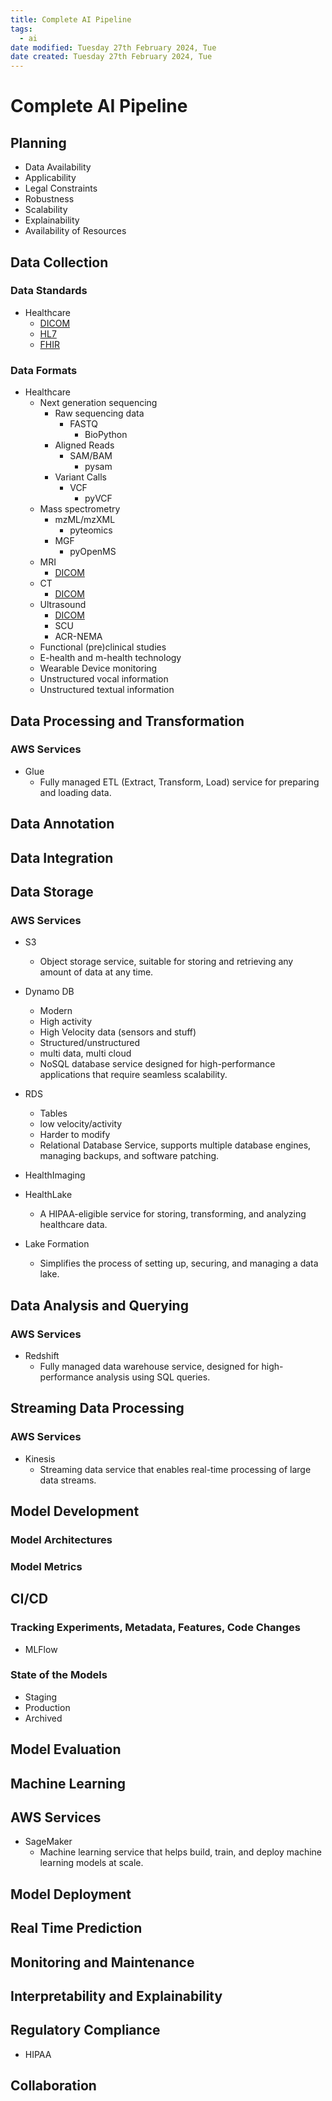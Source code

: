 ```yaml
---
title: Complete AI Pipeline
tags:
  - ai
date modified: Tuesday 27th February 2024, Tue
date created: Tuesday 27th February 2024, Tue
---
```


# Complete AI Pipeline


## Planning

- Data Availability
- Applicability
- Legal Constraints
- Robustness
- Scalability
- Explainability
- Availability of Resources

## Data Collection

### Data Standards

- Healthcare
	- [DICOM](DICOM.qmd)
	- [HL7](HL7.qmd)
	- [FHIR](FHIR.qmd)

### Data Formats

- Healthcare    
	- Next generation sequencing
		- Raw sequencing data
			- FASTQ
				- BioPython
		- Aligned Reads
			- SAM/BAM
				- pysam
		- Variant Calls
			- VCF
				- pyVCF
	- Mass spectrometry
		- mzML/mzXML
			- pyteomics
		- MGF
			- pyOpenMS
	- MRI
		- [DICOM](DICOM.qmd)
	- CT
		- [DICOM](DICOM.qmd)
	- Ultrasound
		- [DICOM](DICOM.qmd)
		- SCU
		- ACR-NEMA
	- Functional (pre)clinical studies
	- E-health and m-health technology
	- Wearable Device monitoring
	- Unstructured vocal information
	- Unstructured textual information

## Data Processing and Transformation

### AWS Services

- Glue
	- Fully managed ETL (Extract, Transform, Load) service for preparing and loading data.

## Data Annotation

## Data Integration

## Data Storage

### AWS Services

- S3
	- Object storage service, suitable for storing and retrieving any amount of data at any time.
    
- Dynamo DB
	- Modern
	- High activity
	- High Velocity data (sensors and stuff)
	- Structured/unstructured
	- multi data, multi cloud
	- NoSQL database service designed for high-performance applications that require seamless scalability.
    
- RDS
	- Tables
	- low velocity/activity
	- Harder to modify
	- Relational Database Service, supports multiple database engines, managing backups, and software patching.

- HealthImaging

- HealthLake
	- A HIPAA-eligible service for storing, transforming, and analyzing healthcare data.

- Lake Formation
	- Simplifies the process of setting up, securing, and managing a data lake.

## Data Analysis and Querying

### AWS Services
- Redshift
	- Fully managed data warehouse service, designed for high-performance analysis using SQL queries.
    

## Streaming Data Processing

### AWS Services
- Kinesis
	- Streaming data service that enables real-time processing of large data streams.
    

## Model Development

### Model Architectures

### Model Metrics

## CI/CD

### Tracking Experiments, Metadata, Features, Code Changes
- MLFlow

### State of the Models
- Staging
- Production
- Archived

## Model Evaluation

## Machine Learning

## AWS Services

- SageMaker
	- Machine learning service that helps build, train, and deploy machine learning models at scale.

## Model Deployment

## Real Time Prediction

## Monitoring and Maintenance

## Interpretability and Explainability

## Regulatory Compliance

- HIPAA

## Collaboration
